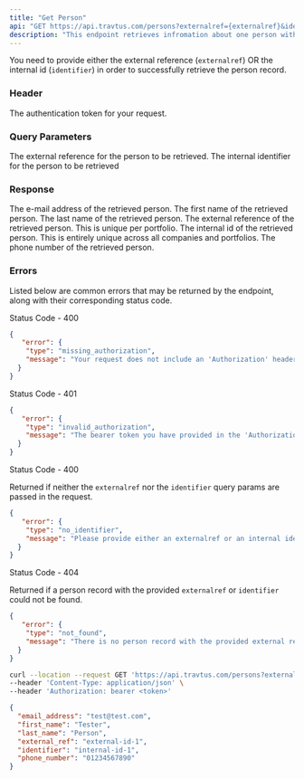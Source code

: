 ```yaml
---
title: "Get Person"
api: "GET https://api.travtus.com/persons?externalref={externalref}&identifier={identifier}/"
description: "This endpoint retrieves infromation about one person with the provided identifier."
---
```


You need to provide either the external reference (`externalref`) OR the internal id (`identifier`) in order to successfully retrieve the person record.

### Header

<ParamField header="Auhtorization" type="string" default="none" required>
  The authentication token for your request.
</ParamField>

### Query Parameters

<ParamField query="externalref" type="string" default="none" required>
  The external reference for the person to be retrieved.
</ParamField>

<ParamField query="identifier" type="string" default="none" required>
  The internal identifier for the person to be retrieved
</ParamField>

### Response

<ResponseField name="email_address" type="string">
  The e-mail address of the retrieved person.
</ResponseField>

<ResponseField name="first_name" type="string">
  The first name of the retrieved person.
</ResponseField>

<ResponseField name="last_name" type="string">
  The last name of the retrieved person.
</ResponseField>

<ResponseField name="external_ref" type="string">
  The external reference of the retrieved person. This is unique per portfolio.
</ResponseField>

<ResponseField name="identifier" type="string">
  The internal id of the retrieved person. This is entirely unique across all companies and portfolios.
</ResponseField>

<ResponseField name="phone_number" type="string">
  The phone number of the retrieved person.
</ResponseField>

### Errors
Listed below are common errors that may be returned by the endpoint, along with their corresponding status code.

Status Code - 400
```json Missing Authorization header
{
   "error": {
    "type": "missing_authorization",
    "message": "Your request does not include an 'Authorization' header with a bearer token for your account."
  }
}
```

Status Code - 401
```json Invalid/Expired Authorization header bearer token value
{
   "error": {
    "type": "invalid_authorization",
    "message": "The bearer token you have provided in the 'Authorization' header is invalid."
  }
}

```

Status Code - 400

Returned if neither the `externalref` nor the `identifier` query params are passed in the request.
```json No identifier or external reference query param provided
{
   "error": {
    "type": "no_identifier",
    "message": "Please provide either an externalref or an internal identifier."
  }
}

```

Status Code - 404

Returned if a person record with the provided `externalref` or `identifier` could not be found.
```json No person record found for the provided externalref or identifier
{
   "error": {
    "type": "not_found",
    "message": "There is no person record with the provided external reference or internal id."
  }
}

```

<RequestExample>

```bash Request
curl --location --request GET 'https://api.travtus.com/persons?externalref=external-id-1/' \
--header 'Content-Type: application/json' \
--header 'Authorization: bearer <token>'
```

</RequestExample>

<ResponseExample>

```json Response
{
  "email_address": "test@test.com",
  "first_name": "Tester",
  "last_name": "Person",
  "external_ref": "external-id-1",
  "identifier": "internal-id-1",
  "phone_number": "01234567890"
}
```

</ResponseExample>
